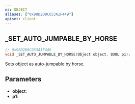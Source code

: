 ```yaml
---
ns: OBJECT
aliases: ["0x98D2D9C053A1F449"]
apiset: client
---
```

## _SET_AUTO_JUMPABLE_BY_HORSE

```c
// 0x98D2D9C053A1F449
void _SET_AUTO_JUMPABLE_BY_HORSE(Object object, BOOL p1);
```

Sets object as auto-jumpable by horse.

## Parameters
* **object**:
* **p1**:
